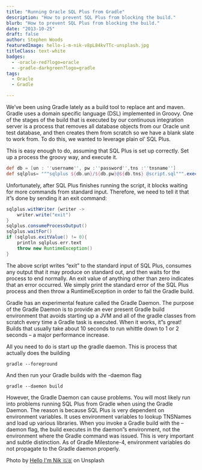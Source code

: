 ```yaml
---
title: "Running Oracle SQL Plus from Gradle"
description: "How to prevent SQL Plus from blocking the build."
blurb: "How to prevent SQL Plus from blocking the build."
date: "2013-10-25"
draft: false
author: Stephen Woods
featuredImage: hello-i-m-nik-v8pL84kvTTc-unsplash.jpg
titleClass: text-white
badges:
  - -oracle-red?logo=oracle
  - -gradle-darkgreen?logo=gradle
tags:
  - Oracle
  - Gradle

---
```


We’ve been using Gradle lately as a build tool to replace ant and maven. Gradle uses a domain specific language (DSL) implemented in Groovy. One of the stages of the build that is executed by our continuous integration server is a process that removes all database objects from our Oracle unit test database, and then creates them from scratch so we have a blank slate to work from. To do this, we wanted to leverage plain ol’ SQL Plus.

This is easy enough to do, assuming that SQL Plus is set up correctly. Set up a process the groovy way, and execute it.

```groovy
def db = [un : ''username'', pw :''password'',tns :''tnsname'']
def sqlplus= """sqlplus ${db.un}/${db.pw}@${db.tns} @script.sql""".execute()
```
Unfortunately, after SQL Plus finishes running the script, it blocks waiting for more commands from standard input. Therefore, we need to tell it that it”s done by sending it an exit command:

```groovy
sqlplus.withWriter {writer ->
    writer.write("exit")
}
sqlplus.consumeProcessOutput()
sqlplus.waitFor()
if (sqlplus.exitValue() != 0){
    println sqlplus.err.text
    throw new RuntimeException()
}
```

The above script writes “exit” to the standard input of SQL Plus, consumes any output that it may produce on standard out, and then waits for the process to end normally. An exit value of anything other than zero indicates that an error occurred. We simply print the standard error of the SQL Plus process and then throw a RuntimeException in order to fail the Gradle build.

Gradle has an experimental feature called the Gradle Daemon. The purpose of the Gradle Daemon is to provide an ever present Gradle build environment that avoids starting up a JVM and all of the gradle classes from scratch every time a Gradle task is executed. When it works, it”s great! Builds that usually take about 10 seconds to run whittle down to 1 or 2 seconds – a major performance increase.

All you need to do is start up the gradle daemon. This is process that actually does the building

```shell
gradle --foreground
```

And then run your Gradle builds with the -daemon flag

```shell
gradle --daemon build
```

However, the Gradle Daemon can cause problems. You will most likely run into problems running SQL Plus from Gradle when using the Gradle Daemon. The reason is because SQL Plus is very dependent on environment variables. It uses environment variables to lookup TNSNames and load up various libraries. When you invoke a Gradle build with the –daemon flag, the build executes in the daemon”s environment, not the environment where the Gradle command was issued. This is very important and subtle distinction. As of Gradle Milestone-4, environment variables do not propagate to the Gradle daemon properly.


Photo by [Hello I'm Nik 🇬🇧](https://unsplash.com/@helloimnik?utm_source=unsplash&utm_medium=referral&utm_content=creditCopyText) on Unsplash